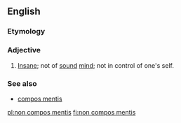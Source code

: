 ==English==

===Etymology===
{{etyl|la}}

===Adjective===
{{en-adj|pos=[[non]] [[compos]] [[mentis]]|-}}

# {{legal}} [[insane|Insane]]; not of [[sound]] [[mind]]; not in control of one's self.

===See also===
* [[compos mentis]]

[[pl:non compos mentis]]
[[fi:non compos mentis]]